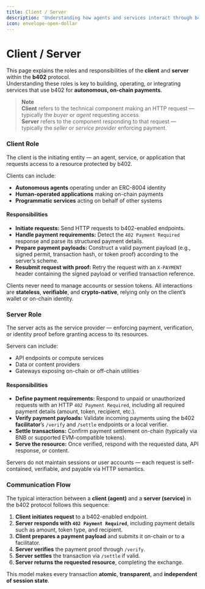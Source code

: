 ```yaml
---
title: Client / Server
description: 'Understanding how agents and services interact through b402'
icon: envelope-open-dollar
---
```


# Client / Server

This page explains the roles and responsibilities of the **client** and **server** within the **b402** protocol.  
Understanding these roles is key to building, operating, or integrating services that use b402 for **autonomous, on-chain payments**.

> **Note**  
> **Client** refers to the technical component making an HTTP request — typically the *buyer* or *agent* requesting access.  
> **Server** refers to the component responding to that request — typically the *seller* or *service provider* enforcing payment.

### Client Role

The client is the initiating entity — an agent, service, or application that requests access to a resource protected by b402.

Clients can include:

* **Autonomous agents** operating under an ERC-8004 identity  
* **Human-operated applications** making on-chain payments  
* **Programmatic services** acting on behalf of other systems  

#### Responsibilities

* **Initiate requests:** Send HTTP requests to b402-enabled endpoints.  
* **Handle payment requirements:** Detect the `402 Payment Required` response and parse its structured payment details.  
* **Prepare payment payloads:** Construct a valid payment payload (e.g., signed permit, transaction hash, or token proof) according to the server’s scheme.  
* **Resubmit request with proof:** Retry the request with an `X-PAYMENT` header containing the signed payload or verified transaction reference.  

Clients never need to manage accounts or session tokens. All interactions are **stateless**, **verifiable**, and **crypto-native**, relying only on the client’s wallet or on-chain identity.

### Server Role

The server acts as the service provider — enforcing payment, verification, or identity proof before granting access to its resources.

Servers can include:

* API endpoints or compute services  
* Data or content providers  
* Gateways exposing on-chain or off-chain utilities  

#### Responsibilities

* **Define payment requirements:** Respond to unpaid or unauthorized requests with an HTTP `402 Payment Required`, including all required payment details (amount, token, recipient, etc.).  
* **Verify payment payloads:** Validate incoming payments using the b402 **facilitator**’s `/verify` and `/settle` endpoints or a local verifier.  
* **Settle transactions:** Confirm payment settlement on-chain (typically via BNB or supported EVM-compatible tokens).  
* **Serve the resource:** Once verified, respond with the requested data, API response, or content.  

Servers do not maintain sessions or user accounts — each request is self-contained, verifiable, and payable via HTTP semantics.


### Communication Flow

The typical interaction between a **client (agent)** and a **server (service)** in the b402 protocol follows this sequence:

1. **Client initiates request** to a b402-enabled endpoint.  
2. **Server responds with `402 Payment Required`**, including payment details such as amount, token type, and recipient.  
3. **Client prepares a payment payload** and submits it on-chain or to a facilitator.  
4. **Server verifies** the payment proof through `/verify`.  
5. **Server settles** the transaction via `/settle` if valid.  
6. **Server returns the requested resource**, completing the exchange.  

This model makes every transaction **atomic**, **transparent**, and **independent of session state**.


